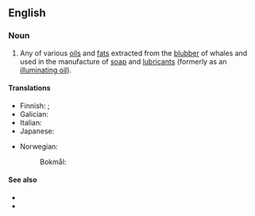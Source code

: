 ==English==
{{wikipedia}}

===Noun===
{{en-noun|~}}

# Any of various [[oil]]s and [[fat]]s extracted from the [[blubber]] of whales and used in the manufacture of [[soap]] and [[lubricant]]s (formerly as an [[illuminating oil]]).

====Translations====
{{trans-top|oil or fat extracted from whale blubber}}
* Finnish: {{t|fi|valaanrasva}} {{qualifier|fat}}; {{t|fi|valaanöljy}} {{qualifier|oil}}
* Galician: {{t+|gl|aceite de balea|m}}
* Italian: {{t|it|olio di balena|m}}
* Japanese: {{t|ja|鯨油|tr=げいゆ, geiyu|sc=Jpan}}
{{trans-mid}}
* Norwegian:
*: Bokmål: {{t|nb|hvalolje|m|f}}
{{trans-bottom}}

====See also====
* {{l|en|sperm oil}}
* {{l|en|spermaceti}}
